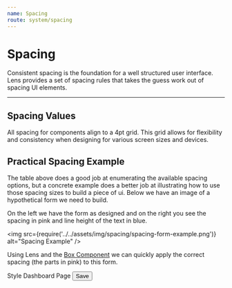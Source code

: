 ```yaml
---
name: Spacing
route: system/spacing
---
```



# Spacing

Consistent spacing is the foundation for a well structured user interface.
Lens provides a set of spacing rules that takes the guess work out of
spacing UI elements.

---

## Spacing Values

All spacing for components align to a 4pt grid. This grid allows for flexibility and consistency when designing for various screen sizes and devices.

<SpacingOptionsTable />

## Practical Spacing Example

The table above does a good job at enumerating the available spacing options, but a concrete example does a better job at illustrating how to use those spacing sizes to build a piece of ui. Below we have an image of a hypothetical form we need to build.

On the left we have the form as designed and on the right you see the spacing in pink and line height of the text in blue.

<img
  src={require('../../assets/img/spacing/spacing-form-example.png')}
  alt="Spacing Example"
/>

Using Lens and the [Box Component](/#!/Box) we can quickly apply the correct spacing (the parts in pink) to this form.

<Playground>
  <form>
    <Heading fontWeight="light">Style</Heading>
    <Box pt="medium" pb="large" style={{ borderBottom: 'solid 1px #DEE1E5' }}>
      <FieldText id="style-name" name="styleName" label="Name" />
    </Box>
    <Box py="large" style={{ borderBottom: 'solid 1px #DEE1E5' }}>
      <Heading fontWeight="light">Dashboard Page</Heading>
      <Box mt="medium" mb="small">
        <FieldText id="font-family" name="fontFamily" label="Font Family" />
      </Box>
      <Box mb="small">
        <FieldText id="text-color" name="textColor" label="Text Color" />
      </Box>
      <Box>
        <FieldText
          id="background-color"
          name="bgColor"
          label="Background Color"
        />
      </Box>
    </Box>
    <Box pt="large">
      <Button>Save</Button>
    </Box>
  </form>
</Playground>

